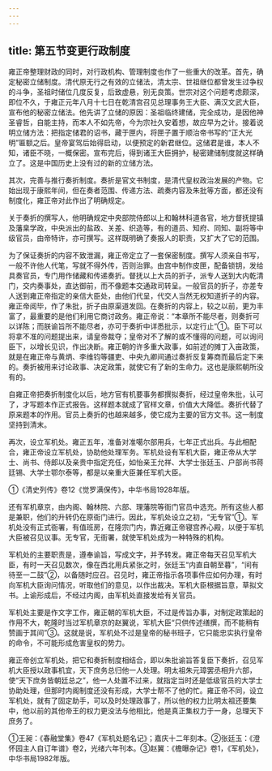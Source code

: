 ```yaml
---
---
---
```

title: 第五节变更行政制度
---



雍正帝整理财政的同时，对行政机构、管理制度也作了一些重大的改革。首先，确定秘密立储制度。清代原无行之有效的立储法，清太宗、世祖继位都曾发生过争权的斗争，圣祖时储位几度反复，后致虚悬，别无良策。世宗对这个问题考虑颇深，即位不久，于雍正元年八月十七日在乾清宫召见总理事务王大臣、满汉文武大臣，宣布他的秘密立储法。他先讲了立储的原因：圣祖临终建储，完全成功，是因他神圣睿哲，自能主持，而本人不如先帝，今为宗社久安着想，故应早为之计。接着说明立储方法：把指定储君的诏书，藏于匣内，将匣子置于顺治帝书写的“正大光明”匾额之后。皇帝宴驾后始得启动，以便预定的新君继位。这储君是谁，本人不知，诸臣不晓，一概保密。宣布完后，得到诸王大臣拥护，秘密建储制度就这样确立了。这是中国历史上没有过的新的立储方法。

其次，完善与推行奏折制度。奏折是官文书制度，是清代皇权政治发展的产物。它始出现于康熙年间，但在奏者范围、传递方法、疏奏内容及朱批等方面，都还没有制度化，雍正帝对此作出了明确规定。

关于奏折的撰写人，他明确规定中央部院侍郎以上和翰林科道各官，地方督抚提镇及藩臬学政，中央派出的盐政、关差、织造等，有的道员、知府、同知、副将等中级官员，由帝特许，亦可撰写。这样既明确了奏报人的职责，又扩大了它的范围。

为了保证奏折的内容不致泄漏，雍正帝定立了一套保密制度。撰写人须亲自书写，一般不许他人代笔，写就不得外传，否则治罪。由宫中制作皮匣，配备锁钥，发给具奏官员，专门用作储藏和传递奏折。督抚以上大员的折子，派专人送到大内乾清门，交内奏事处，直达御前，而不像题本交通政司转呈。一般官员的折子，亦差专人送到雍正帝指定的亲信大臣处，由他们代呈，代交人当然无权知道折子的内容。雍正帝阅毕，作了朱批，折子由原渠道发回。在奏折的内容上，较之以前，更为丰富了，最重要的是他们利用它商讨政务。雍正帝说：“本章所不能尽者，则奏折可以详陈；而朕谕旨所不能尽者，亦可于奏折中详悉批示，以定行止”①。臣下可以将拿不准的问题提出来，请皇帝裁夺；皇帝对不了解的或不懂得的问题，可以询问臣下，以增长见识，作出决断。雍正朝的许多重大政事，如前述的摊丁入亩政策，就是在雍正帝与黄炳、李维钧等疆吏、中央九卿间通过奏折反复筹商而最后定下来的。奏折被用来讨论政事、决定政策，就使它有了新的生命力。这也是康熙朝所没有的。

自雍正帝把奏折制度化以后，地方官有机要事务都撰拟奏折，经过皇帝朱批，认可了，才写题本作正式报告。这样题本就成了官样文章，价值大大降低。奏折代替了原来题本的作用。官员上奏折的也越来越多，使它成为主要的官方文书。这一制度坚持到清末。

再次，设立军机处。雍正五年，准备对准噶尔部用兵，七年正式出兵。与此相配合，雍正帝设立军机处，协助他处理军务。军机处设有军机大臣，雍正帝从大学士、尚书、侍郎以及亲贵中指定充任，如怡亲王允祥、大学士张廷玉、户部尚书蒋廷锡、大学士鄂尔泰等，都是以亲重大臣兼任军机大臣。

①《清史列传》卷12《觉罗满保传》，中华书局1928年版。

还有军机章京，由内阁、翰林院、六部、理藩院等衙门官员中选充。所有这些人都是兼职，他们的升转仍在原衙门进行。因此，军机处设立之初，“无专官”①。军机处没有正式衙署，有值班房，在隆宗门内，靠近雍正帝寝宫养心殿，以便于军机大臣被召见议事。无专官，无衙署，就使军机处成为一种特殊的机构。

军机处的主要职责是，遵奉谕旨，写成文字，并予转发。雍正帝每天召见军机大臣，有时一天召见数次，像在西北用兵紧张之时，张廷玉“内直自朝至暮”，“间有待至一二鼓”②，以备随时应召。召见时，雍正帝指示各项事件应如何办理，有时向军机大臣询问情况，听取他们的意见，以作出裁决。军机大臣根据旨意，草拟文书。上谕形成后，不经过内阁，由军机处直接发给有关官员。

军机处主要是作文字工作，雍正朝的军机大臣，不过是传旨办事，对制定政策起的作用不大，乾隆时当过军机章京的赵翼说，军机大臣“只供传述缮撰，而不能稍有赞画于其间”③。这就是说，军机处不过是皇帝的秘书班子，它只能忠实执行皇帝的命令，不可能形成危害皇权的势力。

雍正帝创立军机处，把它和奏折制度相结合，即以朱批谕旨答复臣下奏折，召见军机大臣授以政事机宜，天下庶务总归他一人处理。明太祖朱元璋罢丞相升六部，使“天下庶务皆朝廷总之”，他一人处置不过来，就指定当时还是低级官员的大学士协助处理，但那时内阁制度还没有形成，大学士帮不了他的忙。雍正帝不同，设立军机处，就有了固定助手，可以及时处理政事了，所以他的权力比明太祖还要集中，他以前的其他帝王的权力更没法与他相比，他是真正集权力于一身，总理天下庶务了。

①王昶：《春融堂集》卷47《军机处题名记》；嘉庆十二年刻本。②张廷玉：《澄怀园主人自订年谱》卷2，光绪六年刊本。③赵翼：《檐曝杂记》卷1，《军机处》，中华书局1982年版。